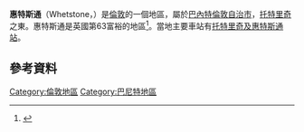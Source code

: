 {{Infobox UK place|
|country =    英格蘭
|map_type =   Greater London
|region= 倫敦
|population=
| official_name=             Whetstone
|latitude=                 51.6260
|longitude=                -0.1715
| constituency_westminster=      [[奇平巴尼特_(英國國會選區)|奇平巴尼特]]
| post_town=          LONDON
|postcode_area=N
|postcode_district=    N20
|london_borough=           Barnet
| dial_code=      020
| os_grid_reference=     TQ265935
}}
'''惠特斯通'''（Whetstone，{{IPAc-en|'|w|ɛ|t|s|t|oʊ|n}}）是[[倫敦|倫敦]]的一個地區，屬於[[巴內特倫敦自治市|巴內特倫敦自治市]]，[[托特里奇|托特里奇]]之東。惠特斯通是英國第63富裕的地區<ref>{{cite web|url=http://www.foxtons.co.uk/living-in/whetstone/|title=Living in Whetstone|accessdate=2013-11-14|archive-date=2020-12-01|archive-url=https://web.archive.org/web/20201201144501/https://www.foxtons.co.uk/living-in/whetstone/|dead-url=no}}</ref>。當地主要車站有[[托特里奇及惠特斯通站|托特里奇及惠特斯通站]]。
==參考資料==
<references/>

[[Category:倫敦地區|Category:倫敦地區]]
[[Category:巴尼特地區|Category:巴尼特地區]]